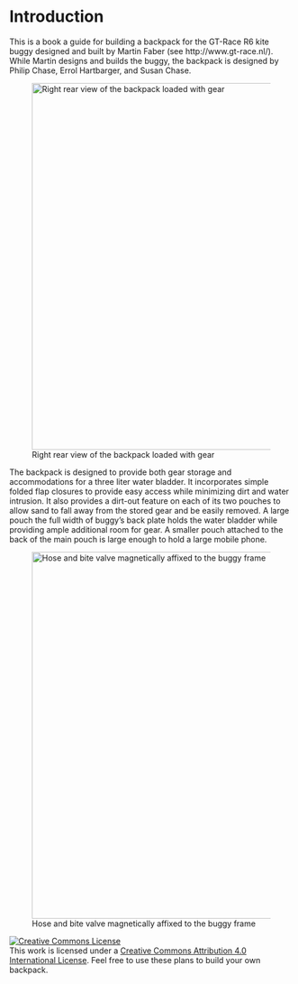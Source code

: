 # Introduction

This is a book a guide for building a backpack for the GT-Race R6 kite buggy designed and built by Martin Faber (see http://www.gt-race.nl/). While Martin designs and builds the buggy, the backpack is designed by Philip Chase, Errol Hartbarger, and Susan Chase.

![Right rear view of the backpack loaded with gear](images/backpack_right_rear_view_loaded.jpg){fig-alt="right rear view of backpack loaded with gear" fig-align="center" width="650"}

The backpack is designed to provide both gear storage and accommodations for a three liter water bladder. It incorporates simple folded flap closures to provide easy access while minimizing dirt and water intrusion. It also provides a dirt-out feature on each of its two pouches to allow sand to fall away from the stored gear and be easily removed. A large pouch the full width of buggy's back plate holds the water bladder while providing ample additional room for gear. A smaller pouch attached to the back of the main pouch is large enough to hold a large mobile phone.

![Hose and bite valve magnetically affixed to the buggy frame](images/backpack_hose.jpg){fig-align="center" width="650"}

```{=html}
 <a rel="license" href="http://creativecommons.org/licenses/by/4.0/"><img alt="Creative Commons License" src="https://i.creativecommons.org/l/by/4.0/88x31.png" /></a><br />This work is licensed under a <a rel="license" href="http://creativecommons.org/licenses/by/4.0/">Creative Commons Attribution 4.0 International License</a>. Feel free to use these plans to build your own backpack.
```

